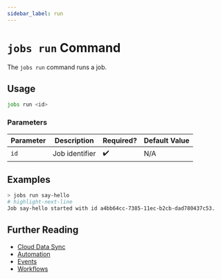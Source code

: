 ```yaml
---
sidebar_label: run
---
```


# `jobs run` Command

The `jobs run` command runs a job.

## Usage

```bash
jobs run <id>
```

### Parameters

| Parameter | Description    | Required? | Default Value |
| --------- | -------------- | --------- | ------------- |
| `id`      | Job identifier | ✔️        | N/A           |

## Examples

```bash title="Run a job directly without waiting for its triggers"
> jobs run say-hello
# highlight-next-line
​Job say-hello started with id a4bb64cc-7385-11ec-b2cb-dad780437c53.
```

## Further Reading

- [Cloud Data Sync](../../../../concepts/cloud-data-sync/index.mdx)
- [Automation](../../../../concepts/automation/index.mdx)
- [Events](../../../events/index.mdx)
- [Workflows](../../../workflows/index.mdx)

